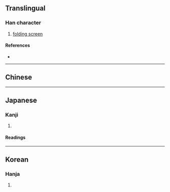 {{also|摒|屏}}
{{character info/new}}
==Translingual==

===Han character===
{{Han char|rn=44|rad=尸|as=08|sn=11|four=|canj=SYJJ|ids=⿸尸幷}}

# [[folding screen]]

====References====
* {{Han ref|kx=0302.250|dkj=07734|dj=0600.060|hdz=20977.110|uh=5C5B|ud=23643}}

----

==Chinese==
{{zh-see|屏|v}}

----

==Japanese==

===Kanji===
{{ja-kanji|grade=|rs=尸08}}

# {{defn|lang=ja|sort=尸08}}

====Readings====
{{ja-readings
|on=へい, びょう
|kun=しりぞ-く, おお-う
}}

----

==Korean==

===Hanja===
{{ko-hanja|hangeul=병|rv=byeong|mr=pyŏng}}

# {{defn|lang=ko|sort=尸08}}